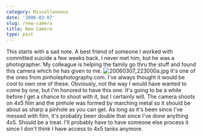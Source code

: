 ```yaml
---
category: Miscellaneous
date: '2006-03-07'
slug: /new-camera
title: New Camera
type: post
---
```



This starts with a sad note. A best friend of someone I worked with
committed suicide a few weeks back. I never met him, but he was a
photographer. My colleague is helping the family go thru the stuff
and found this camera which he has given to me.
![20060307\_223000a.jpg](http://www.alanwsmith.com/blog/wp-content/uploads/2006/03/20060307_223000a.jpg "20060307_223000a.jpg")
It's one of the ones from pinholephotography.com. I've always
thought it would be cool to own one of these. Obviously, not the
way I would have wanted to come by one, but I'm honored to have
this one. It's going to be a while before I get a chance to shoot
with it, but I certainly will. The camera shoots on 4x5 film and
the pinhole was formed by marching metal so it should be about as
sharp a pinhole as you can get. As long as it's been since I've
messed with film, it's probably been double that since I've done
anything 4x5. Should be a treat. I'll probably have to have someone
else process it since I don't think I have access to 4x5 tanks
anymore.